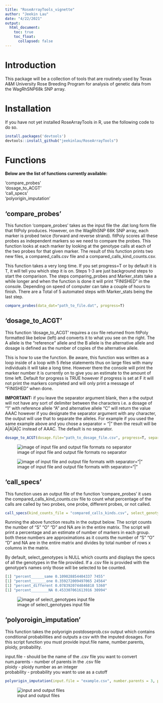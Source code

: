 ```yaml
---
title: "RoseArrayTools_vignette"
author: "Jeekin Lau"
date: "4/22/2021"
output:   
  html_document:
    toc: true
    toc_float: 
      collapsed: false
---
```



# Introduction
This package will be a collection of tools that are routinely used by Texas A&M University Rose Breeding Program for analysis of genetic data from the WagRhSNP68k SNP array.


# Installation
If you have not yet installed RoseArrayTools in R, use the following code to do so.

```r
install.packages('devtools')
devtools::install_github("jeekinlau/RoseArrayTools")
```


# Functions
**Below are the list of functions currently available:**      

   'compare_probes'      
   'dosage_to_ACGT'     
   'call_specs'    
   'polyorigin_imputation'



## 'compare_probes'
This function 'compare_probes' takes as the input file the .dat long form file that fitPoly produces. However, on the WagRhSNP 68K SNP array, each marker is probed twice (forward and reverse strand). fitPoly scores all these probes as independent markers so we need to compare the probes. This function looks at each marker by looking at the genotype calls at each of the two probes for that given marker. The result of this function prints two new files, a compared_calls.csv file and a compared_calls_kind_counts.csv. 

This function takes a very long time. If you set progress=T or by default it is T, it will tell you which step it is on. Steps 1-3 are just background steps to start the comparison.  The steps comparing_probes and Marker_stats take a while longer and when the function is done it will print "FINISHED" in the console. Depending on speed of computer can take a couple of hours to finish. There are a Total of 5 automated steps with Marker_stats being the last step.

```r
compare_probes(data_dat="path_to_file.dat", progress=T)
```

## 'dosage_to_ACGT'
This function 'dosage_to_ACGT' requires a csv file returned from fitPoly formatted like below (left) and converts it to what you see on the right. The A allele is the "reference" allele and the B allele is the alternative allele and dosage is defined as the number of copies of the alternative allele.

This is how to use the function. Be aware, this function was written as a loop inside of a loop with 5 ifelse statements thus on large files with many individuals it will take a long time. However there the console will print the marker number it is currently on to give you an estimate to the amount of time left. Default for progress is TRUE however if progress is set at F it will not print the markers completed and will only print a message of "FINISHED" when done. 

**IMPORTANT:** if you leave the separator argument blank, then a the output will not have any sort of delimiter between the characters i.e. a dosage of "1" with reference allele "A" and alternative allele "C" will return the value AAAC however if you designate the separator argument with any character, the output will use that to separate the alleles. For example if you used the same example above and you chose a separator = "|" then the result will be A|A|A|C instead of AAAC. The default is no separator.

```r
dosage_to_ACGT(dosage.file="path_to_dosage_file.csv", progress=T, separator = "")
```


![image of input file and output file formats no separator](C:/Users/Jeekin/Dropbox/Projects/R_Packages/Dosage_to_ACGT/DoseToACGT/Screenshot 2021-04-02 151131.png)

![image of input file and output file formats with separator="|"](C:/Users/Jeekin/Dropbox/Projects/R_Packages/Dosage_to_ACGT/DoseToACGT/Screenshot 2021-04-23 104929.png)

## 'call_specs'
This function uses an output file of the function 'compare_probes' it uses the compared_calls_kind_counts.csv file to count what percentage of the calls are called by two probes, one probe, different probes, or not called. 

```r
call_specs(kind_counts_file = "compared_calls_kinds.csv", select_genotypes=NULL)
```
Running the above function results in the output below. The script counts the number of  "S" "O" "D" and NA are in the entire matrix. The script will print a percentage and an estimate of number of markers in each group. both these numbers are approximations as it counts the number of "S" "O" "D" and NA are in the entire matrix and divides by total number of rows x columns in the matrix. 

By default, select_genotypes is NULL which counts and displays the specs of all the genotypes in the file provided. If a .csv file is provided with the genotype's names only those will be selected to be counted.
```r
[1] "percent______same 0.109028854404337 7455"
[1] "percent_______one 0.359272009497065 24564"
[1] "percent_different 0.0783920744846818 5360"
[1] "percent________NA 0.453307061613916 30994"
```

![image of select_genotypes input file ](C:/Users/Jeekin/Dropbox/Projects/R_Packages/Dosage_to_ACGT/DoseToACGT/Screenshot 2021-04-29 111127.png)


## 'polyoroigin_imputation'
This function takes the polyorigin postdoseprob.csv output which contains conditional probabilities and outputs a csv with the imputed dosages.
For this script function you must provide input.file name, number.parents, ploidy, probability.      
        
input.file - should be the name of the .csv file you want to convert      
num.parents - number of parents in the .csv file       
ploidy - ploidy number as an integer       
probability - probability you want to use as a cutoff        
    

```r
polyorigin_imputation(input.file = "example.csv", number.parents = 3, ploidy = 2, probability = 0.9)
```

![input and output files ](C:/Users/Jeekin/Dropbox/Projects/R_Packages/Screenshot 2021-05-21 100729.png)
